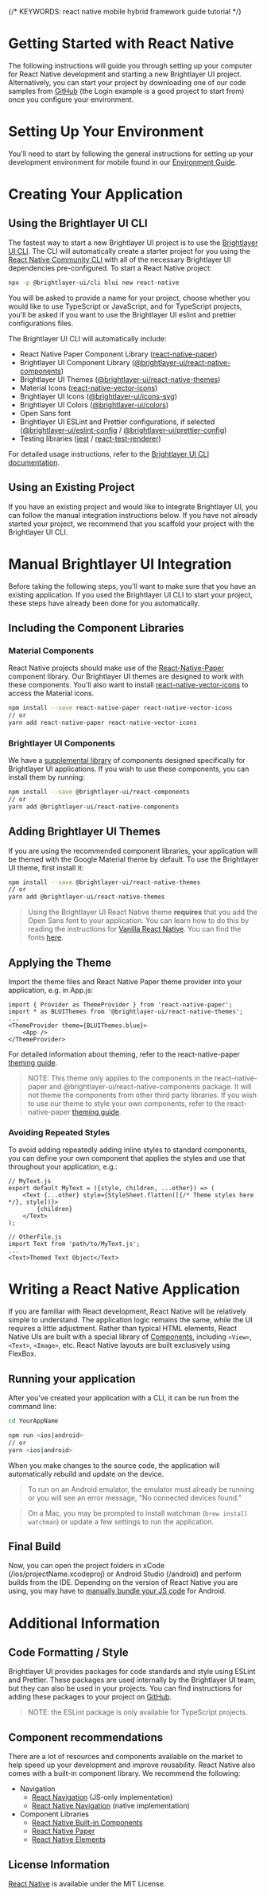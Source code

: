 
{/* KEYWORDS: react native mobile hybrid framework guide tutorial  */}

# Getting Started with React Native

The following instructions will guide you through setting up your computer for React Native development and starting a new Brightlayer UI project. Alternatively, you can start your project by downloading one of our code samples from [GitHub](https://github.com/brightlayer-ui) (the Login example is a good project to start from) once you configure your environment.

<Divider />

# Setting Up Your Environment

You'll need to start by following the general instructions for setting up your development environment for mobile found in our [Environment Guide](/development/environment).

<Divider />

# Creating Your Application

## Using the Brightlayer UI CLI

The fastest way to start a new Brightlayer UI project is to use the [Brightlayer UI CLI](/development/cli). The CLI will automatically create a starter project for you using the [React Native Community CLI](https://github.com/react-native-community/cli) with all of the necessary Brightlayer UI dependencies pre-configured. To start a React Native project:

```sh
npx -p @brightlayer-ui/cli blui new react-native
```

You will be asked to provide a name for your project, choose whether you would like to use TypeScript or JavaScript, and for TypeScript projects, you'll be asked if you want to use the Brightlayer UI eslint and prettier configurations files.

The Brightlayer UI CLI will automatically include:

-   React Native Paper Component Library ([react-native-paper](https://www.npmjs.com/package/react-native-paper))
-   Brightlayer UI Component Library ([@brightlayer-ui/react-native-components](https://www.npmjs.com/package/@brightlayer-ui/react-native-components))
-   Brightlayer UI Themes ([@brightlayer-ui/react-native-themes](https://www.npmjs.com/package/@brightlayer-ui/react-native-themes))
-   Material Icons ([react-native-vector-icons](https://www.npmjs.com/package/react-native-vector-icons))
-   Brightlayer UI Icons ([@brightlayer-ui/icons-svg](https://www.npmjs.com/package/@brightlayer-ui/icons-svg))
-   Brightlayer UI Colors ([@brightlayer-ui/colors](https://www.npmjs.com/package/@brightlayer-ui/colors))
-   Open Sans font
-   Brightlayer UI ESLint and Prettier configurations, if selected ([@brightlayer-ui/eslint-config](https://www.npmjs.com/package/@brightlayer-ui/eslint-config) / [@brightlayer-ui/prettier-config](https://www.npmjs.com/package/@brightlayer-ui/prettier-config))
-   Testing libraries ([jest](https://www.npmjs.com/package/jest) / [react-test-renderer](https://www.npmjs.com/package/react-test-renderer))

For detailed usage instructions, refer to the [Brightlayer UI CLI documentation](https://www.npmjs.com/package/@brightlayer-ui/cli).

## Using an Existing Project

If you have an existing project and would like to integrate Brightlayer UI, you can follow the manual integration instructions below. If you have not already started your project, we recommend that you scaffold your project with the Brightlayer UI CLI.

<Divider />

# Manual Brightlayer UI Integration

Before taking the following steps, you'll want to make sure that you have an existing application. If you used the Brightlayer UI CLI to start your project, these steps have already been done for you automatically.

## Including the Component Libraries

### Material Components

React Native projects should make use of the [React-Native-Paper](https://callstack.github.io/react-native-paper/index.html) component library. Our Brightlayer UI themes are designed to work with these components. You'll also want to install [react-native-vector-icons](https://www.npmjs.com/package/react-native-vector-icons) to access the Material icons.

```sh
npm install --save react-native-paper react-native-vector-icons
// or
yarn add react-native-paper react-native-vector-icons
```

### Brightlayer UI Components

We have a [supplemental library](https://github.com/brightlayer-ui/react-native-component-library/tree/dev) of components designed specifically for Brightlayer UI applications. If you wish to use these components, you can install them by running:

```sh
npm install --save @brightlayer-ui/react-components
// or
yarn add @brightlayer-ui/react-native-components
```

## Adding Brightlayer UI Themes

If you are using the recommended component libraries, your application will be themed with the Google Material theme by default. To use the Brightlayer UI theme, first install it:

```sh
npm install --save @brightlayer-ui/react-native-themes
// or
yarn add @brightlayer-ui/react-native-themes
```

> Using the Brightlayer UI React Native theme **requires** that you add the Open Sans font to your application. You can learn how to do this by reading the instructions for [Vanilla React Native](https://medium.com/react-native-training/react-native-custom-fonts-ccc9aacf9e5e). You can find the fonts [here](https://github.com/brightlayer-ui/react-native-cli-templates/tree/master/blank/fonts).

## Applying the Theme

Import the theme files and React Native Paper theme provider into your application, e.g. in App.js:

```tsx
import { Provider as ThemeProvider } from 'react-native-paper';
import * as BLUIThemes from '@brightlayer-ui/react-native-themes';
...
<ThemeProvider theme={BLUIThemes.blue}>
    <App />
</ThemeProvider>
```

For detailed information about theming, refer to the react-native-paper [theming guide](https://callstack.github.io/react-native-paper/theming.html).

> NOTE: This theme only applies to the components in the react-native-paper and @brightlayer-ui/react-native-components package. It will not theme the components from other third party libraries. If you wish to use our theme to style your own components, refer to the react-native-paper [theming guide](https://callstack.github.io/react-native-paper/theming.html#using-the-theme-in-your-own-components).

### Avoiding Repeated Styles

To avoid adding repeatedly adding inline styles to standard components, you can define your own component that applies the styles and use that throughout your application, e.g.:

```tsx
// MyText.js
export default MyText = ({style, children, ...other}) => (
    <Text {...other} style={StyleSheet.flatten([{/* Theme styles here */}, style])}>
        {children}
    </Text>
);

// OtherFile.js
import Text from 'path/to/MyText.js';
...
<Text>Themed Text Object</Text>
```

<Divider />

# Writing a React Native Application

If you are familiar with React development, React Native will be relatively simple to understand. The application logic remains the same, while the UI requires a little adjustment. Rather than typical HTML elements, React Native UIs are built with a special library of [Components](https://facebook.github.io/react-native/docs/components-and-apis), including `<View>`, `<Text>`, `<Image>`, etc. React Native layouts are built exclusively using FlexBox.

## Running your application

After you've created your application with a CLI, it can be run from the command line:

```sh
cd YourAppName

npm run <ios|android>
// or
yarn <ios|android>
```

When you make changes to the source code, the application will automatically rebuild and update on the device.

> To run on an Android emulator, the emulator must already be running or you will see an error message, "No connected devices found."

> On a Mac, you may be prompted to install watchman (`brew install watchman`) or update a few settings to run the application.

## Final Build

Now, you can open the project folders in xCode (/ios/projectName.xcodeproj) or Android Studio (/android) and perform builds from the IDE. Depending on the version of React Native you are using, you may have to [manually bundle your JS code](https://stackoverflow.com/questions/44446523/unable-to-load-script-from-assets-index-android-bundle-on-windows) for Android.

<Divider />

# Additional Information

## Code Formatting / Style

Brightlayer UI provides packages for code standards and style using ESLint and Prettier. These packages are used internally by the Brightlayer UI team, but they can also be used in your projects. You can find instructions for adding these packages to your project on [GitHub](https://github.com/brightlayer-ui/code-standards).

> NOTE: the ESLint package is only available for TypeScript projects.

## Component recommendations

There are a lot of resources and components available on the market to help speed up your development and improve reusability. React Native also comes with a built-in component library. We recommend the following:

-   Navigation
    -   [React Navigation](https://reactnavigation.org/) (JS-only implementation)
    -   [React Native Navigation](https://wix.github.io/react-native-navigation/#/) (native implementation)
-   Component Libraries
    -   [React Native Built-in Components](https://reactnative.dev/docs/components-and-apis)
    -   [React Native Paper](https://callstack.github.io/react-native-paper/)
    -   [React Native Elements](https://react-native-training.github.io/react-native-elements/)

## License Information

[React Native](https://github.com/facebook/react-native/blob/master/LICENSE) is available under the MIT License.
